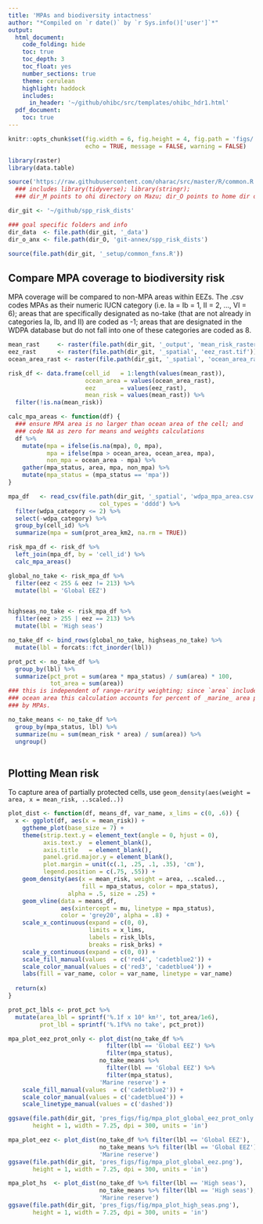 ```yaml
---
title: 'MPAs and biodiversity intactness'
author: "*Compiled on `r date()` by `r Sys.info()['user']`*"
output: 
  html_document:
    code_folding: hide
    toc: true
    toc_depth: 3
    toc_float: yes
    number_sections: true
    theme: cerulean
    highlight: haddock
    includes: 
      in_header: '~/github/ohibc/src/templates/ohibc_hdr1.html'
  pdf_document:
    toc: true
---
```


``` r

knitr::opts_chunk$set(fig.width = 6, fig.height = 4, fig.path = 'figs/',
                      echo = TRUE, message = FALSE, warning = FALSE)

library(raster)
library(data.table)

source('https://raw.githubusercontent.com/oharac/src/master/R/common.R')
  ### includes library(tidyverse); library(stringr); 
  ### dir_M points to ohi directory on Mazu; dir_O points to home dir on Mazu

dir_git <- '~/github/spp_risk_dists'

### goal specific folders and info
dir_data  <- file.path(dir_git, '_data')
dir_o_anx <- file.path(dir_O, 'git-annex/spp_risk_dists')

source(file.path(dir_git, '_setup/common_fxns.R'))

```

## Compare MPA coverage to biodiversity risk

MPA coverage will be compared to non-MPA areas within EEZs.  The .csv codes MPAs as their numeric IUCN category (i.e. Ia = Ib = 1, II = 2, ..., VI = 6); areas that are specifically designated as no-take (that are not already in categories Ia, Ib, and II) are coded as -1; areas that are designated in the WDPA database but do not fall into one of these categories are coded as 8.

``` r

mean_rast     <- raster(file.path(dir_git, '_output', 'mean_risk_raster_comp.tif'))
eez_rast      <- raster(file.path(dir_git, '_spatial', 'eez_rast.tif'))
ocean_area_rast <- raster(file.path(dir_git, '_spatial', 'ocean_area_rast.tif'))

risk_df <- data.frame(cell_id   = 1:length(values(mean_rast)),
                      ocean_area = values(ocean_area_rast),
                      eez       = values(eez_rast),
                      mean_risk = values(mean_rast)) %>%
  filter(!is.na(mean_risk))

```

``` r

calc_mpa_areas <- function(df) {
  ### ensure MPA area is no larger than ocean area of the cell; and
  ### code NA as zero for means and weights calculations
  df %>%
    mutate(mpa = ifelse(is.na(mpa), 0, mpa),
           mpa = ifelse(mpa > ocean_area, ocean_area, mpa),
           non_mpa = ocean_area - mpa) %>%
    gather(mpa_status, area, mpa, non_mpa) %>%
    mutate(mpa_status = (mpa_status == 'mpa'))
}

mpa_df   <- read_csv(file.path(dir_git, '_spatial', 'wdpa_mpa_area.csv'),
                          col_types = 'dddd') %>%
  filter(wdpa_category <= 2) %>%
  select(-wdpa_category) %>%
  group_by(cell_id) %>%
  summarize(mpa = sum(prot_area_km2, na.rm = TRUE))

risk_mpa_df <- risk_df %>%
  left_join(mpa_df, by = 'cell_id') %>%
  calc_mpa_areas()

```


``` r

global_no_take <- risk_mpa_df %>%
  filter(eez < 255 & eez != 213) %>%
  mutate(lbl = 'Global EEZ')


highseas_no_take <- risk_mpa_df %>%
  filter(eez > 255 | eez == 213) %>%
  mutate(lbl = 'High seas')

no_take_df <- bind_rows(global_no_take, highseas_no_take) %>%
  mutate(lbl = forcats::fct_inorder(lbl))

prot_pct <- no_take_df %>%
  group_by(lbl) %>%
  summarize(pct_prot = sum(area * mpa_status) / sum(area) * 100,
            tot_area = sum(area))
### this is independent of range-rarity weighting; since `area` includes only
### ocean area this calculation accounts for percent of _marine_ area protected
### by MPAs.

no_take_means <- no_take_df %>%
  group_by(mpa_status, lbl) %>%
  summarize(mu = sum(mean_risk * area) / sum(area)) %>%
  ungroup()
  
```


## Plotting Mean risk

To capture area of partially protected cells, use `geom_density(aes(weight = area, x = mean_risk, ..scaled..))`

``` r
plot_dist <- function(df, means_df, var_name, x_lims = c(0, .6)) {
  x <- ggplot(df, aes(x = mean_risk)) +
    ggtheme_plot(base_size = 7) +
    theme(strip.text.y = element_text(angle = 0, hjust = 0),
          axis.text.y  = element_blank(),
          axis.title   = element_blank(),
          panel.grid.major.y = element_blank(),
          plot.margin = unit(c(.1, .25, .1, .35), 'cm'),
          legend.position = c(.75, .55)) +
    geom_density(aes(x = mean_risk, weight = area, ..scaled..,
                     fill = mpa_status, color = mpa_status), 
                 alpha = .5, size = .25) +
    geom_vline(data = means_df, 
               aes(xintercept = mu, linetype = mpa_status),
               color = 'grey20', alpha = .8) +
    scale_x_continuous(expand = c(0, 0), 
                       limits = x_lims,
                       labels = risk_lbls,
                       breaks = risk_brks) +
    scale_y_continuous(expand = c(0, 0)) +
    scale_fill_manual(values  = c('red4', 'cadetblue2')) +
    scale_color_manual(values = c('red3', 'cadetblue4')) +
    labs(fill = var_name, color = var_name, linetype = var_name)
  
  return(x)
}

```

``` r

prot_pct_lbls <- prot_pct %>%
  mutate(area_lbl = sprintf('%.1f x 10⁶ km²', tot_area/1e6),
         prot_lbl = sprintf('%.1f%% no take', pct_prot))

mpa_plot_eez_prot_only <- plot_dist(no_take_df %>% 
                            filter(lbl == 'Global EEZ') %>%
                            filter(mpa_status), 
                          no_take_means %>% 
                            filter(lbl == 'Global EEZ') %>%
                            filter(mpa_status),  
                          'Marine reserve') +
    scale_fill_manual(values  = c('cadetblue2')) +
    scale_color_manual(values = c('cadetblue4')) +
    scale_linetype_manual(values = c('dashed'))

ggsave(file.path(dir_git, 'pres_figs/fig/mpa_plot_global_eez_prot_only.png'),
       height = 1, width = 7.25, dpi = 300, units = 'in')

mpa_plot_eez <- plot_dist(no_take_df %>% filter(lbl == 'Global EEZ'), 
                          no_take_means %>% filter(lbl == 'Global EEZ'), 
                          'Marine reserve')
ggsave(file.path(dir_git, 'pres_figs/fig/mpa_plot_global_eez.png'),
       height = 1, width = 7.25, dpi = 300, units = 'in')

mpa_plot_hs  <- plot_dist(no_take_df %>% filter(lbl == 'High seas'), 
                          no_take_means %>% filter(lbl == 'High seas'),
                          'Marine reserve')
ggsave(file.path(dir_git, 'pres_figs/fig/mpa_plot_high_seas.png'),
       height = 1, width = 7.25, dpi = 300, units = 'in')
```


